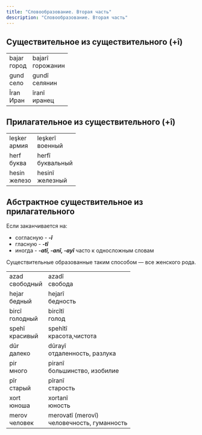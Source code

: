 ```yaml
---
title: "Словообразование. Вторая часть"
description: "Словообразование. Вторая часть"
---
```


## Существительное из существительного (+î)

|||
|-|-|
|bajar<br/>город|bajarî<br/>горожанин|
|gund<br/>село|gundî<br/>селянин|
|Îran<br/>Иран|îranî<br/>иранец|

## Прилагательное из существительного (+î)
|||
|-|-|
|leşker<br/>армия|leşkerî<br/>военный|
|herf<br/>буква|herfî<br/>буквальный|
|hesin<br/>железо|hesinî<br/>железный|

## Абстрактное существительное из прилагательного

Если заканчивается на:

* согласную - ___-î___
* гласную - ___-tî___
* иногда - ___-atî, -anî, -ayî___ часто к односложным словам

Существительные образованные таким способом — все женского рода.

|||
|-|-|
|azad<br/>свободный|azadî<br/>свобода|
|hejar<br/>бедный|hejarî<br/>бедность|
|bircî<br/>голодный|bircîtî<br/>голод|
|spehî<br/>красивый|spehîtî<br/>красота,чистота|
|dûr<br/>далеко|dûrayî<br/>отдаленность, разлука|
|pir<br/>много|piranî<br/>большинство, изобилие|
|pîr<br/>старый|pîranî<br/>старость|
|xort<br/>юноша|xortanî<br/>юность|
|merov<br/>человек|merovatî (merovî)<br/>человечность, гуманность|